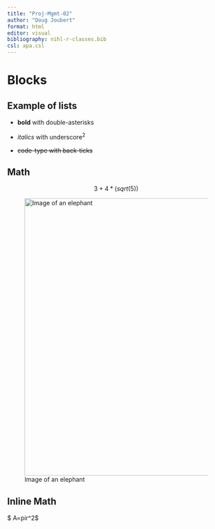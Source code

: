 ```yaml
---
title: "Proj-Mgmt-02"
author: "Doug Joubert"
format: html
editor: visual
bibliography: nihl-r-classes.bib
csl: apa.csl
---
```


# Blocks

## Example of lists

-   **bold** with double-asterisks

-   *italics* with underscore^2^

-   ~~code-type with back-ticks~~

## Math

$$
3+4 * (sqrt(5))
$$

![Image of an elephant](images/elephant.png){width="640"}

## Inline Math

$ A=pir^2$
